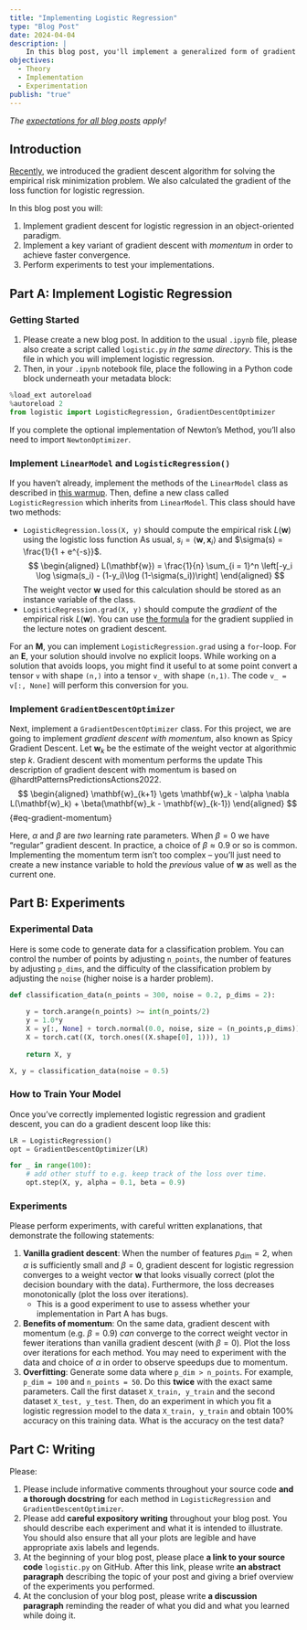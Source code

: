 ```yaml
---
title: "Implementing Logistic Regression"
type: "Blog Post"
date: 2024-04-04
description: |
    In this blog post, you'll implement a generalized form of gradient descent for logistic regression. 
objectives: 
  - Theory
  - Implementation
  - Experimentation
publish: "true"
---
```


::: {.hidden}
$$
\newcommand{\R}{\mathbb{R}}
\newcommand{\vx}{\mathbf{x}}
\newcommand{\vy}{\mathbf{y}}
\newcommand{\mX}{\mathbf{X}}
\newcommand{\vw}{\mathbf{w}}
\newcommand{\bracket}[1]{\langle #1 \rangle}
\newcommand{\abs}[1]{\lvert #1 \rvert}
\newcommand{\paren}[1]{\left( #1 \right)}
$$

:::

*The [expectations for all blog posts](../../blog-post-expectations.qmd) apply!* 

## Introduction

[Recently](https://www.philchodrow.prof/ml-notes/chapters/23-gradient-descent.html), we introduced the gradient descent algorithm for solving the empirical risk minimization problem. We also calculated the gradient of the loss function for logistic regression.  

In this blog post you will: 

1. Implement gradient descent for logistic regression in an object-oriented paradigm. 
2. Implement a key variant of gradient descent with *momentum* in order to achieve faster convergence. 
3. Perform experiments to test your implementations. 

## Part A: Implement Logistic Regression

### Getting Started

1. Please create a new blog post. In addition to the usual `.ipynb` file, please also create a script called `logistic.py` *in the same directory*. This is the file in which you will implement logistic regression. 
2. Then, in your `.ipynb` notebook file, place the following in a Python code block underneath your metadata block: 

```python
%load_ext autoreload
%autoreload 2
from logistic import LogisticRegression, GradientDescentOptimizer
```

If you complete the optional implementation of Newton's Method, you'll also need to import `NewtonOptimizer`. 

### Implement `LinearModel` and `LogisticRegression()`

If you haven't already, implement the methods of the `LinearModel` class as described in [this warmup](../../warmup-exercises.ipynb#sec-perceptron). Then, define a new class called `LogisticRegression` which inherits from `LinearModel`. This class should have two methods: 

- `LogisticRegression.loss(X, y)` should compute the empirical risk $L(\mathbf{w})$ using the logistic loss function [As usual, $s_i = \langle \mathbf{w}, \mathbf{x}_i \rangle$ and $\sigma(s) = \frac{1}{1 + e^{-s}}$.]{.aside}
$$
\begin{aligned}
    L(\mathbf{w}) = \frac{1}{n} \sum_{i = 1}^n \left[-y_i \log \sigma(s_i) - (1-y_i)\log (1-\sigma(s_i))\right]
\end{aligned}
$$
The weight vector $\mathbf{w}$ used for this calculation should be stored as an instance variable of the class. 
- `LogisticRegression.grad(X, y)` should compute the *gradient* of the empirical risk $L(\mathbf{w})$. You can use [the formula](https://www.philchodrow.prof/ml-notes/chapters/23-gradient-descent.html#eq-logistic-gradient) for the gradient supplied in the lecture notes on gradient descent. 

For an **M**, you can implement `LogisticRegression.grad` using a `for`-loop. For an **E**, your solution should involve no explicit loops. While working on a solution that avoids loops, you might find it useful to at some point convert a tensor `v` with shape `(n,)` into a tensor `v_` with shape `(n,1)`. The code `v_ = v[:, None]` will perform this conversion for you. 


### Implement `GradientDescentOptimizer`

Next, implement a `GradientDescentOptimizer` class. For this project, we are going to implement *gradient descent with momentum*, also known as Spicy Gradient Descent. Let $\mathbf{w}_k$ be the estimate of the weight vector at algorithmic step $k$. Gradient descent with momentum performs the update [This description of gradient descent with momentum is based on @hardtPatternsPredictionsActions2022.]{.aside}
$$
\begin{aligned}
    \mathbf{w}_{k+1} \gets \mathbf{w}_k - \alpha \nabla L(\mathbf{w}_k) + \beta(\mathbf{w}_k - \mathbf{w}_{k-1}) 
\end{aligned}
$${#eq-gradient-momentum}

Here, $\alpha$ and $\beta$ are *two* learning rate parameters. When $\beta = 0$ we have "regular" gradient descent. In practice, a choice of $\beta \approx 0.9$ or so is common. Implementing the momentum term isn't too complex -- you'll just need to create a new instance variable to hold the *previous* value of $\mathbf{w}$ as well as the current one. 





## Part B: Experiments

### Experimental Data

Here is some code to generate data for a classification problem. You can control the number of points by adjusting `n_points`, the number of features by adjusting `p_dims`, and the difficulty of the classification problem by adjusting the `noise` (higher noise is a harder problem). 

```python
def classification_data(n_points = 300, noise = 0.2, p_dims = 2):
    
    y = torch.arange(n_points) >= int(n_points/2)
    y = 1.0*y
    X = y[:, None] + torch.normal(0.0, noise, size = (n_points,p_dims))
    X = torch.cat((X, torch.ones((X.shape[0], 1))), 1)
    
    return X, y

X, y = classification_data(noise = 0.5)
```

### How to Train Your Model

Once you've correctly implemented logistic regression and gradient descent, you can do a gradient descent loop like this: 

```python
LR = LogisticRegression() 
opt = GradientDescentOptimizer(LR)

for _ in range(100):
    # add other stuff to e.g. keep track of the loss over time. 
    opt.step(X, y, alpha = 0.1, beta = 0.9)
```

### Experiments

Please perform experiments, with careful written explanations, that demonstrate the following statements: 

1. **Vanilla gradient descent**: When the number of features $p_{\mathrm{dim}} = 2$, when $\alpha$ is sufficiently small and $\beta = 0$, gradient descent for logistic regression converges to a weight vector $\mathbf{w}$ that looks visually correct (plot the decision boundary with the data). Furthermore, the loss decreases monotonically (plot the loss over iterations). 
    - This is a good experiment to use to assess whether your implementation in Part A has bugs. 
2. **Benefits of momentum**: On the same data, gradient descent with momentum (e.g. $\beta = 0.9$) *can* converge to the correct weight vector in fewer iterations than vanilla gradient descent (with $\beta = 0$). Plot the loss over iterations for each method. You may need to experiment with the data and choice of $\alpha$ in order to observe speedups due to momentum. 
3. **Overfitting**: Generate some data where `p_dim > n_points`. For example, `p_dim = 100` and `n_points = 50`. Do this **twice** with the exact same parameters. Call the first dataset  `X_train, y_train` and the second dataset `X_test, y_test`. Then, do an experiment in which you fit a logistic regression model to the data `X_train, y_train` and obtain 100% accuracy on this training data. What is the accuracy on the test data?  

## Part C: Writing

Please: 

1. Please include informative comments throughout your source code **and a thorough docstring** for each method in `LogisticRegression` and `GradientDescentOptimizer`. 
2. Please add **careful expository writing** throughout your blog post. You should describe each experiment and what it is intended to illustrate. You should also ensure that all your plots are legible and have appropriate axis labels and legends. 
3. At the beginning of your blog post, please place **a link to your source code** `logistic.py` on GitHub. After this link, please write **an abstract paragraph** describing the topic of your post and giving a brief overview of the experiments you performed. 
4. At the conclusion of your blog post, please write **a discussion paragraph** reminding the reader of what you did and what you learned while doing it. 
